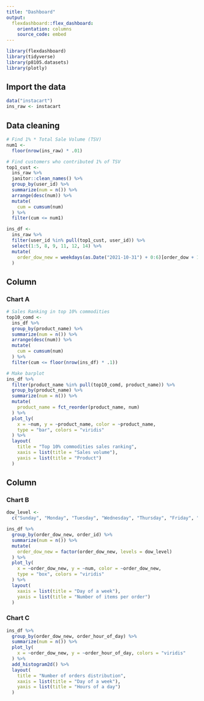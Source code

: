 ```yaml
---
title: "Dashboard"
output: 
  flexdashboard::flex_dashboard:
    orientation: columns
    source_code: embed
---
```


```r
library(flexdashboard)
library(tidyverse)
library(p8105.datasets)
library(plotly)
```

## Import the data

```r
data("instacart")
ins_raw <- instacart
```

## Data cleaning

```r
# Find 1% * Total Sale Volume (TSV)
num1 <- 
  floor(nrow(ins_raw) * .01)

# Find customers who contributed 1% of TSV
top1_cust <- 
  ins_raw %>% 
  janitor::clean_names() %>% 
  group_by(user_id) %>% 
  summarize(num = n()) %>% 
  arrange(desc(num)) %>% 
  mutate(
    cum = cumsum(num)
  ) %>% 
  filter(cum <= num1)

ins_df <- 
  ins_raw %>% 
  filter(user_id %in% pull(top1_cust, user_id)) %>% 
  select(1:5, 8, 9, 11, 12, 14) %>% 
  mutate(
    order_dow_new = weekdays(as.Date("2021-10-31") + 0:6)[order_dow + 1]
  )
```

Column {data-width=9500}
-----------------------------------------------------------------------

### Chart A

```r
# Sales Ranking in top 10% commodities
top10_comd <- 
  ins_df %>% 
  group_by(product_name) %>% 
  summarize(num = n()) %>% 
  arrange(desc(num)) %>% 
  mutate(
    cum = cumsum(num)
  ) %>% 
  filter(cum <= floor(nrow(ins_df) * .1))

# Make barplot
ins_df %>% 
  filter(product_name %in% pull(top10_comd, product_name)) %>% 
  group_by(product_name) %>% 
  summarize(num = n()) %>% 
  mutate(
    product_name = fct_reorder(product_name, num)
  ) %>% 
  plot_ly(
    x = ~num, y = ~product_name, color = ~product_name,
    type = "bar", colors = "viridis"
  ) %>% 
  layout(
    title = "Top 10% commodities sales ranking",
    xaxis = list(title = "Sales volume"),
    yaxis = list(title = "Product")
  )
```

Column {data-width=4000}
-----------------------------------------------------------------------

### Chart B

```r
dow_level <- 
  c("Sunday", "Monday", "Tuesday", "Wednesday", "Thursday", "Friday", "Saturday")

ins_df %>% 
  group_by(order_dow_new, order_id) %>% 
  summarize(num = n()) %>% 
  mutate(
    order_dow_new = factor(order_dow_new, levels = dow_level)
  ) %>% 
  plot_ly(
    x = ~order_dow_new, y = ~num, color = ~order_dow_new,
    type = "box", colors = "viridis"
  ) %>% 
  layout(
    xaxis = list(title = "Day of a week"),
    yaxis = list(title = "Number of items per order")
  )
```

### Chart C

```r
ins_df %>% 
  group_by(order_dow_new, order_hour_of_day) %>% 
  summarize(num = n()) %>% 
  plot_ly(
    x = ~order_dow_new, y = ~order_hour_of_day, colors = "viridis"
  ) %>% 
  add_histogram2d() %>% 
  layout(
    title = "Number of orders distribution",
    xaxis = list(title = "Day of a week"),
    yaxis = list(title = "Hours of a day")
  )
```

